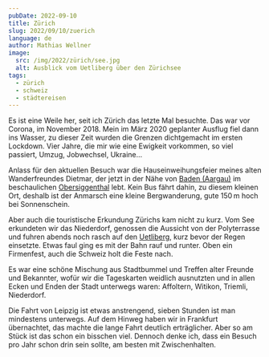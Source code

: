 ```yaml
---
pubDate: 2022-09-10
title: Zürich
slug: 2022/09/10/zuerich
language: de
author: Mathias Wellner
image:
  src: /img/2022/zürich/see.jpg
  alt: Ausblick vom Uetliberg über den Zürichsee
tags:
  - zürich
  - schweiz
  - städtereisen
---
```



Es ist eine Weile her, seit ich Zürich das letzte Mal besuchte. Das war vor Corona, im November 2018. Mein im März 2020 geplanter Ausflug fiel dann ins Wasser, zu dieser Zeit wurden die Grenzen dichtgemacht im ersten Lockdown. Vier Jahre, die mir wie eine Ewigkeit vorkommen, so viel passiert, Umzug, Jobwechsel, Ukraine...

Anlass für den aktuellen Besuch war die Hauseinweihungsfeier meines alten Wanderfreundes Dietmar, der jetzt in der Nähe von [Baden (Aargau)](https://de.wikipedia.org/wiki/Baden_AG) im beschaulichen [Obersiggenthal](https://de.wikipedia.org/wiki/Obersiggenthal) lebt. Kein Bus fährt dahin, zu diesem kleinen Ort, deshalb ist der Anmarsch eine kleine Bergwanderung, gute 150&thinsp;m hoch bei Sonnenschein.

<ResponsiveImage
  src="/img/2022/zürich/see.jpg"
  alt="Ausblick vom Uetliberg"
  aspectRatio="4:3"
/>

Aber auch die touristische Erkundung Zürichs kam nicht zu kurz. Vom See erkundeten wir das Niederdorf, genossen die Aussicht von der Polyterrasse und fuhren abends noch rasch auf den [Uetliberg](https://de.wikipedia.org/wiki/Uetliberg), kurz bevor der Regen einsetzte. Etwas faul ging es mit der Bahn rauf und runter. Oben ein Firmenfest, auch die Schweiz holt die Feste nach.

<ResponsiveImage
  src="/img/2022/zürich/brunnen.jpg"
  alt="Brunnen im Niederdorf"
  aspectRatio="4:3"
/>

Es war eine schöne Mischung aus Stadtbummel und Treffen alter Freunde und Bekannter, wofür wir die Tageskarten weidlich ausnutzten und in allen Ecken und Enden der Stadt unterwegs waren: Affoltern, Witikon, Triemli, Niederdorf.

<ResponsiveImage
  src="/img/2022/zürich/eth.jpg"
  alt="Hauptgebäude der ETH Zürich"
  aspectRatio="4:3"
/>

Die Fahrt von Leipzig ist etwas anstrengend, sieben Stunden ist man mindestens unterwegs. Auf dem Hinweg haben wir in Frankfurt übernachtet, das machte die lange Fahrt deutlich erträglicher. Aber so am Stück ist das schon ein bisschen viel. Dennoch denke ich, dass ein Besuch pro Jahr schon drin sein sollte, am besten mit Zwischenhalten.
